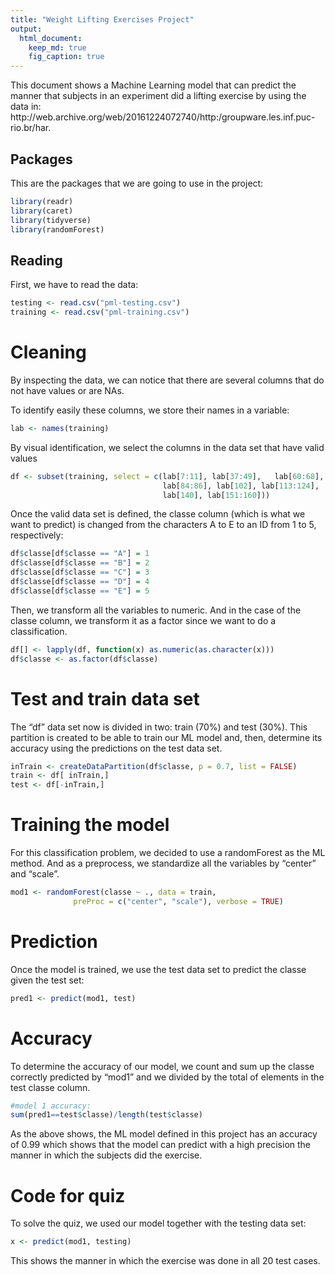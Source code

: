 ---
title: "Weight Lifting Exercises Project"
output: 
  html_document: 
    keep_md: true
    fig_caption: true 
---

This document shows a Machine Learning model that can predict the manner that subjects in an experiment did a lifting exercise by using the data in: 
http://web.archive.org/web/20161224072740/http:/groupware.les.inf.puc-rio.br/har.




## Packages
This are the packages that we are going to use in the project:

```{r ,warning=FALSE,message=FALSE}
library(readr)
library(caret)
library(tidyverse)
library(randomForest)
```
## Reading
First, we have to read the data:
```{r}
testing <- read.csv("pml-testing.csv")
training <- read.csv("pml-training.csv") 
```

# Cleaning
By inspecting the data, we can notice that there are several columns that do not have values or are NAs.

To identify easily these columns, we store their names in a variable: 
```{r}
lab <- names(training)
```

By visual identification, we select the columns in the data set that have valid values
```{r}
df <- subset(training, select = c(lab[7:11], lab[37:49],   lab[60:68],
                                  lab[84:86], lab[102], lab[113:124],
                                  lab[140], lab[151:160]))
```
Once the valid data set is defined, the classe column (which is what we want to predict) is changed from the characters A to E to an ID from 1 to 5, respectively:


```{r}
df$classe[df$classe == "A"] = 1
df$classe[df$classe == "B"] = 2
df$classe[df$classe == "C"] = 3
df$classe[df$classe == "D"] = 4
df$classe[df$classe == "E"] = 5
```

Then, we transform all the variables to numeric. And in the case of the classe column, we transform it as a factor since we want to do a classification.
```{r}
df[] <- lapply(df, function(x) as.numeric(as.character(x)))
df$classe <- as.factor(df$classe)
```

# Test and train data set
The "df" data set now is divided in two: train (70%) and test (30%). This partition is created to be able to train our ML model and, then, determine its accuracy using the predictions on the test data set.

```{r}
inTrain <- createDataPartition(df$classe, p = 0.7, list = FALSE)
train <- df[ inTrain,]
test <- df[-inTrain,]
```

# Training the model
For this classification problem, we decided to use a randomForest as the ML method. And as a preprocess, we standardize all the variables by "center" and "scale". 
```{r}
mod1 <- randomForest(classe ~ ., data = train,
              preProc = c("center", "scale"), verbose = TRUE)
```

# Prediction
Once the model is trained, we use the test data set to predict the classe given the test set:
```{r}
pred1 <- predict(mod1, test)
```

# Accuracy
To determine the accuracy of our model, we count and sum up the classe correctly predicted by "mod1" and we divided by the total of elements in the test classe column.
```{r}
#model 1 accuracy:
sum(pred1==test$classe)/length(test$classe)
```
As the above shows, the ML model defined in this project has an accuracy of 0.99 which shows that the model can predict with a high precision the manner in which the subjects did the exercise.


# Code for quiz
To solve the quiz, we used our model together with the testing data set: 
```{r}
x <- predict(mod1, testing)
```
This shows the manner in which the exercise was done in all 20 test cases.


